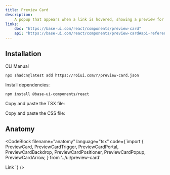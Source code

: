 ```yaml
---
title: Preview Card
description:
    A popup that appears when a link is hovered, showing a preview for sighted users.
links:
    doc: "https://base-ui.com/react/components/preview-card"
    api: "https://base-ui.com/react/components/preview-card#api-reference"
---
```


<ComponentPreview name="preview-card-demo" />

## Installation

<InstallationTabs>

<InstallationTabsList>
    <InstallationTabsTrigger value="cli">CLI</InstallationTabsTrigger>
    <InstallationTabsTrigger value="manual">Manual</InstallationTabsTrigger>
</InstallationTabsList>

<InstallationTabsContent value="cli">

```package-install
npx shadcn@latest add https://roiui.com/r/preview-card.json
```

</InstallationTabsContent>

<InstallationTabsContent value="manual">

Install dependencies:

```package-install
npm install @base-ui-components/react
```

Copy and paste the TSX file:

<ComponentSource
    src="registry/brook/ui/preview-card/preview-card.tsx"
    title="components/ui/preview-card.tsx"
    collapsible={true}
/>

Copy and paste the CSS file:

<ComponentSource
    src="registry/brook/ui/preview-card/preview-card.module.css"
    title="components/ui/preview-card.module.css"
    language="css"
    collapsible={true}
/>

</InstallationTabsContent>

</InstallationTabs>

## Anatomy

<CodeBlock
filename="anatomy"
  language="tsx"
  code={`import {
  PreviewCard,
  PreviewCardTrigger,
  PreviewCardPortal,
  PreviewCardBackdrop,
  PreviewCardPositioner,
  PreviewCardPopup,
  PreviewCardArrow,
} from '../ui/preview-card'

<PreviewCard>
    <PreviewCardTrigger href="...">Link</PreviewCardTrigger>
    <PreviewCardPortal>
        <PreviewCardPositioner>
            <PreviewCardPopup>
                <PreviewCardArrow />
            </PreviewCardPopup>
        </PreviewCardPositioner>
    </PreviewCardPortal>
</PreviewCard>
`} />
